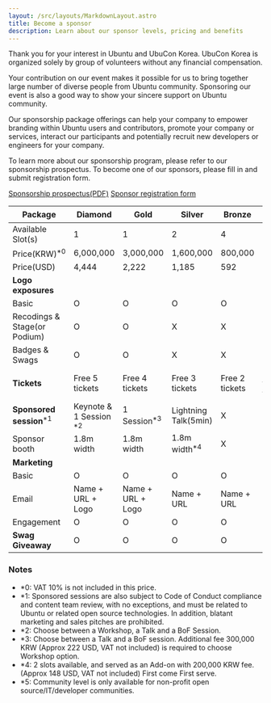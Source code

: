 ```yaml
---
layout: /src/layouts/MarkdownLayout.astro
title: Become a sponsor
description: Learn about our sponsor levels, pricing and benefits
---
```


Thank you for your interest in Ubuntu and UbuCon Korea. UbuCon Korea is organized solely by group of volunteers without any financial compensation.

Your contribution on our event makes it possible for us to bring together large number of diverse people from Ubuntu community. Sponsoring our event is also a good way to show your sincere support on Ubuntu community.

Our sponsorship package offerings can help your company to empower branding within Ubuntu users and contributors, promote your company or services, interact our participants and potentially recruit new developers or engineers for your company.

To learn more about our sponsorship program, please refer to our sponsorship prospectus. To become one of our sponsors, please fill in and submit registration form.

<div>
    <a className="p-button has-icon" target="_blank" href="/sponsorship-prospectus.pdf">Sponsorship prospectus(PDF)</a>
<a className="p-button has-icon" target="_blank" href="https://forms.gle/oJJKTkMgXr5KmX9dA">Sponsor registration form</a>
</div>

| **Package** | Diamond | Gold | Silver | Bronze | Supporter | Community<sup>*5</sup> |
| --- | --- | --- | --- | --- | --- | --- |
| Available Slot(s) | 1 | 1 | 2 | 4 | ∞ | ∞ |
| Price(KRW)<sup>*0</sup> | 6,000,000 | 3,000,000 | 1,600,000 | 800,000 | 500,000 | 100,000 |
| Price(USD) | 4,444  | 2,222 | 1,185 | 592 | 370 | 74 |
| **Logo exposures** || |
| Basic | O | O | O | O | O | O |
| Recodings & Stage(or Podium) | O | O | X | X | X | X |
| Badges & Swags | O | O | X | X | X | X |
| **Tickets** | Free 5 tickets | Free 4 tickets | Free 3 tickets | Free 2 tickets | 10% off for 5 tickets | X |
| **Sponsored session**<sup>*1</sup> | Keynote & 1 Session <sup>*2</sup> | 1 Session<sup>*3</sup> | Lightning Talk(5min) | X | X | X |
| Sponsor booth | 1.8m width | 1.8m width | 1.8m width<sup>*4</sup> | X | X | Shared booth |
| **Marketing** || |
| Basic  | O | O | O | O | O | O |
| Email | Name + URL + Logo | Name + URL + Logo | Name + URL | Name + URL | Mention name only | X |
| Engagement | O | O | O | O | X | X |
| **Swag Giveaway** | O | O | O | O | O | X |

### Notes
- *0: VAT 10% is not included in this price.
- *1: Sponsored sessions are also subject to Code of Conduct compliance and content team review, with no exceptions, and must be related to Ubuntu or related open source technologies. In addition, blatant marketing and sales pitches are prohibited.
- *2: Choose between a Workshop, a Talk and a BoF Session. 
- *3: Choose between a Talk and a BoF session. Additional fee 300,000 KRW (Approx 222 USD, VAT not included) is required to choose Workshop option.
- *4: 2 slots available, and served as an Add-on with 200,000 KRW fee. (Approx 148 USD, VAT not included) First come First serve.
- *5: Community level is only available for non-profit open source/IT/developer communities.
